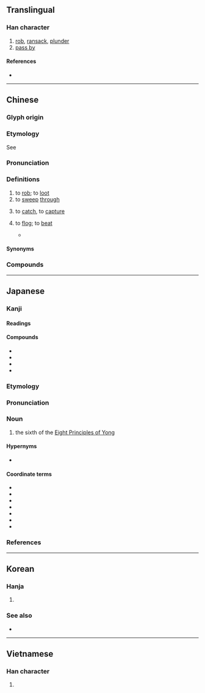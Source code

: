 {{character info}}
==Translingual==

===Han character===
{{Han char|rn=64|rad=手|as=08|sn=11|four=50096|canj=QYRF|ids=⿰扌京}}

# [[rob]], [[ransack]], [[plunder]]
# [[pass by]]

====References====
* {{Han ref|kx=0438.110|dkj=12273|dj=0788.080|hdz=31903.020|uh=63A0|ud=25504|bh=B1B0|bd=45488}}

----

==Chinese==
{{zh-forms}}

===Glyph origin===
{{Han etym}}

===Etymology===
See {{zh-l|略|to plunder, to pillage}}

===Pronunciation===
{{zh-pron
|m=lüè
|c=loek6
|h=pfs=
|md=
|mn=qz,xm:lio̍k/zz:lia̍k/lia̍h
|mn_note=lio̍k/lia̍k - literary; lia̍h - vernacular
|mn-t=liah8
|w=
|mc=y
|oc=y
|cat=
}}

===Definitions===
{{zh-hanzi}}

# to [[rob]]; to [[loot]]
# to [[sweep]] [[through]]
# {{lb|zh|Hokkien|Teochew}} to [[catch]], to [[capture]]
# {{lb|zh|obsolete}} to [[flog]]; to [[beat]]
#* {{zh-x|趙 ^高 治 ^斯，榜{bàng} 掠 千 餘，不勝{shēng} 痛，自 誣 服。|{{w|Zhao Gao}}, as inquisitor, gave {{w|Li Si}} over a thousand '''flogs''' by the rod. Si, unable to bear the pain, false pleaded guilty.|ref=Shiji}}

====Synonyms====
{{zh-dial|捉}}

===Compounds===
{{zh-der|侵掠|剽掠|姦淫擄掠|大掠|後掠翼|劫掠|殺掠|搶掠|掠脂斡肉|掠取|掠上心頭|掠食者|掠殺|擗掠|掠人之美|焚掠|掠是搬非|掠美|浮光掠影|攻城掠地|擄掠|抄掠|掠影|掠地攻城|榜掠|暴掠|掠治|掠頭|掠亂|掠奪|掠子|攻掠|考掠|肆掠|鈔掠|虛嘴掠舌|掠過}}

----

==Japanese==

===Kanji===
{{ja-kanji|rs=手08}}

====Readings====
{{ja-readings
|goon=らく, ろう
|kanon=りゃく, りょう
|kun=かす-める
}}

====Compounds====
* {{ja-r|侵掠|しんりゃく}}
* {{ja-r|奪掠|だつりゃく}}
* {{ja-r|掠奪|りゃくだつ}}
* {{ja-r|掠笞|りょうち}}

===Etymology===
{{wp|lang=ja}}
{{ja-kanjitab|りゃく|yomi=o}}
{{der|ja|ltc|掠|sort=りゃく}}

===Pronunciation===
{{ja-pron|yomi=o|りゃく|acc=1|acc_ref=DJR}}

===Noun===
{{ja-noun|りゃく}}

# the sixth of the [[w:Eight Principles of Yong|Eight Principles of Yong]]

====Hypernyms====
* {{ja-r|永字八法|えいじ はっぽう|the [[w:Eight Principles of Yong|Eight Principles of Yong]]}}

====Coordinate terms====
* {{ja-r|側|そく|the first of the [[w:Eight Principles of Yong|Eight Principles of Yong]]}}
* {{ja-r|勒|ろく|the second of the [[w:Eight Principles of Yong|Eight Principles of Yong]]}}
* {{ja-r|努|ど|the third of the [[w:Eight Principles of Yong|Eight Principles of Yong]]}}
* {{ja-r|趯|てき|the fourth of the [[w:Eight Principles of Yong|Eight Principles of Yong]]}}
* {{ja-r|策|さく|the fifth of the [[w:Eight Principles of Yong|Eight Principles of Yong]]}}
* {{ja-r|啄|たく|the seventh of the [[w:Eight Principles of Yong|Eight Principles of Yong]]}}
* {{ja-r|磔|たく|the eighth of the [[w:Eight Principles of Yong|Eight Principles of Yong]]}}

===References===
<references/>

----

==Korean==

===Hanja===
{{ko-hanja|hangeul=[[략]]>[[약]], [[량]]>[[양]]|eumhun=|rv=ryak>yak, ryang>yang|mr=ryak>yak, ryang>yang|y=lyak>yak, lyang>yang}}

# {{rfdef|ko|sort=手08}}

===See also===
* {{l|ko|略}}

----

==Vietnamese==

===Han character===
{{vi-hantu|[[lướt]], [[lược]], [[lựng]]|rs=手08}}

# {{rfdef|vi|sort=手08}}
